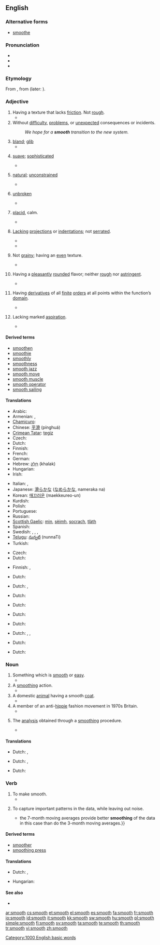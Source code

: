 ==English==

===Alternative forms===
* {{sense|verb}} [[smoothe]]

===Pronunciation===
* {{IPA|/smuːð/}}
* {{audio|en-us-smooth.ogg|Audio (US)}}
* {{rhymes|uːð}}

===Etymology===
From {{etyl|enm}} {{term|smothe|lang=enm}}, from {{etyl|ang}} {{term|smeþe|smēþe|lang=ang}} (later: {{term|smoþ|smōþ|lang=ang}}).

===Adjective===
{{en-adj|smoother|smoothest}}

# Having a texture that lacks [[friction]].  Not [[rough]].
#* {{quote-book|year=2005|author=Lesley Brown|title=Sophist|extra=[[w:Stephanus pagination|229e]]|by=[[w:Plato|Plato]]
|passage=Teaching that’s done by talking seems to have one rough path and another part which is '''smoother'''.}}
# Without [[difficulty]], [[problems]], or [[unexpected]] consequences or incidents.
#: ''We hope for a '''smooth''' transition to the new system.''
# [[bland]]; [[glib]]
#* {{quote-book|year=1912|author=Gustavus Myers|title=History of the Supreme Court of the United States|url=http://books.google.com/books?id=Mt89AAAAIAAJ|page=133
|passage=This feeling, grounded on the experience of centuries of oppression, was not to be allayed by '''smooth''' explanations on the part of the advocates of the Constitution.}}
# {{context|of a person}} [[suave]]; [[sophisticated]]
#* {{quote-book|year=2003|author=T. Lewis Humphrey|title=The Price of Love|isbn=0595272606|url=http://books.google.com/books?id=vjavgdWaY8kC|page=279
|passage=He was so '''smooth''' and handsome. He knew just what to say and when to say it.}}
# {{context|of an action}} [[natural]]; [[unconstrained]]
#* {{quote-book|year=2006|title=Reading for Fluency|author=Mary Kay Moskal and Camille Blachowicz|url=http://books.google.com/books?id=ZHWaNQqTMLwC|isbn=1593852649|page=3
|passage=In order for a reading to be '''smooth''' and effortless, readers must be able to recognize and read words accurately, automatically, and quickly.}}
# {{context|of a motion}} [[unbroken]]
#* {{quote-book|year=1927|author=United States National Guard Bureau|title=Manual of Basic Training and Standards of Proficiency for the National Guard
|url=http://books.google.com/books?id=uwxIAAAAIAAJ|page=181
|passage=Demonstrate first by the numbers and then as one '''smooth''' movement.}}
# {{especially|of water}} [[placid]], calm.
#* {{quote-book|year=1898|author=John Donaldson Ford|title=An American Cruiser in the East|url=http://books.google.com/books?id=5G5CAAAAIAAJ|page=47
|passage=As we worked to the southward, we picked up fair weather, and enjoyed '''smooth''' seas and pleasant skies.}}
# {{context|of an edge}} [[lack|Lacking]] [[projection]]s or [[indentation]]s; not [[serrated]].
#* {{quote-book|year=1994|author=Robert E. Swanson|title=A Field Guide to the Trees and Shrubs of the Southern Appalachians|isbn=0801845564|url=http://books.google.com/books?id=0wxY2k8TS_wC|page=8
|passage=A leaf having a '''smooth''' margin, without teeth or indentations of any kind, is called entire.}}
#* {{quote-book|year=1997|author=Christopher Dickey|title=Innocent Blood: A Novel|isbn=0684842009|url=http://books.google.com/books?id=qpdZZ9y9DxUC|page=91
|passage=Out of the handles flipped the '''smooth''' blade and the serrated blade, which was dangerously sharp, the flathead screwdrivers, the Phillips screwdriver, the can opener, the awl.}}
# {{context|of food or drink}} Not [[grainy]]; having an [[even]] texture.
#* {{quote-book|year=1997|author=Lou Seibert Pappas|title=Sorbets and Ice Creams|isbn=0811815730|url=http://books.google.com/books?id=MQ7gxYAz0OoC|page=19
|passage=A compact and stylish design, it produces 1 generous quart of excellent, '''smooth''' ice cream in 20 to 25 minutes.}}
# {{context|of a beverage}} Having a [[pleasant]]ly [[rounded]] flavor; neither [[rough]] nor [[astringent]].
#* {{quote-book|year=2002|author=Candace Irvin|title=For His Eyes Only|isbn=0373079362|url=http://books.google.com/books?id=gfFrU4YJ-8oC|page=9
|passage=The coffee was '''smooth''', so smooth she took another sip.}}
# {{mathematics|of a function}} Having [[derivative]]s of all [[finite]] [[order]]s at all points within the function’s [[domain]].
#* {{quote-book|year=2003|author=Eric W. Weisstein|title=CRC Concise Encyclopedia of Mathematics|isbn=1584883472|url=http://books.google.com/books?id=taoW6K3sFfUC&|page=419
|passage=Any ANALYTIC FUNCTION is '''smooth'''. But a smooth function is not necessarily analytic.}}
# {{linguistics|classical studies|of a vowel}} Lacking marked [[aspiration]].
#* {{quote-book|year=1830|author=Benjamin Franklin Fisk|title=A Grammar of the Greek Language|url=http://books.google.com/books?id=_rQRAAAAIAAJ|page=5
|passage=''{{IPAchar|Ου}}'' becomes ''{{IPAchar|οὐκ}}'' before a '''smooth''' vowel, and ''{{IPAchar|οὐχ}}'' before an aspirate.}}

====Derived terms====
* [[smoothen]]
* [[smoothie]]
* [[smoothly]]
* [[smoothness]]
* [[smooth jazz]]
* [[smooth move]]
* [[smooth muscle]]
* [[smooth operator]]
* [[smooth sailing]]

====Translations====
{{trans-top|lacking friction, not rough}}
* Arabic: {{Arab|[[ناعم]]}} {{unicode|(naʕm)}}
* Armenian: {{t-|hy|հարթ|tr=hart'|sc=Armn|xs=Armenian}}, {{t-|hy|ողորկ|tr=oġork|sc=Armn|xs=Armenian}}
* [[Chamicuro]]: {{tø|ccc|pya'sino}}
* Chinese: [[平滑]] (pínghuá)
* [[Crimean Tatar]]: [[tegiz]]
* Czech: {{t-|cs|hladký|m}}
* Dutch: {{t+|nl|glad}}
* Finnish: {{t-|fi|sileä}}
* French: {{t+|fr|lisse}}
* German: {{t+|de|glatt}}
* Hebrew: [[חלק|חָלָק]] (khalak)
* Hungarian: {{t+|hu|sima}}
* Irish: {{t-|ga|caoin|xs=Irish}}
{{trans-mid}}
* Italian: {{t+|it|liscio}}, {{t+|it|mellifluo}}
* Japanese: [[滑らか]]な ([[なめらか]]な, nameraka na)
* Korean: [[매끄러운]] (maekkeureo-un)
* Kurdish: {{ku-Arab|[[لووس]]}}
* Polish: {{t-|pl|gładki}}
* Portuguese: {{t+|pt|liso}}
* Russian: {{t+|ru|гладкий|tr=gládkij|sc=Cyrl}}
* [[Scottish Gaelic]]: [[mìn]], [[sèimh]], [[socrach]], [[tlàth]]
* Spanish: {{t+|es|liso}}
* Swedish: {{t+|sv|jämn}}, {{t+|sv|len}}, {{t+|sv|hal}}, {{t-|sv|slät}}
* [[Telugu]]: [[నున్నటి]] (nunnaTi)
* Turkish: {{t+|tr|pürüzsüz}}
{{trans-bottom}}

{{trans-top|without difficulty}}
* Czech: {{t-|cs|hladký|m}}
* Dutch: {{t+|nl|vlot}}
{{trans-mid}}
* Finnish: {{t-|fi|sujuva}}, {{t-|fi|kitkaton}}
{{trans-bottom}}

{{trans-top|bland; glib}}
* Dutch: {{t+|nl|glad}}
{{trans-mid}}
{{trans-bottom}}

{{trans-top|suave; sophisticated}}
* Dutch: {{t+|nl|vlot}}, {{t+|nl|glad}}
{{trans-mid}}
{{trans-bottom}}

{{trans-top|action: natural; unconstrained}}
* Dutch: {{t+|nl|glad}}
{{trans-mid}}
{{trans-bottom}}

{{trans-top|motion: unbroken}}
* Dutch: {{t+|nl|vlot}}
{{trans-mid}}
{{trans-bottom}}

{{trans-top|placid, calm}}
* Dutch: {{t+|nl|glad}}
{{trans-mid}}
{{trans-bottom}}

{{trans-top|edge: lacking projections or indentations; not serrated}}
* Dutch: {{t+|nl|glad}}
{{trans-mid}}
{{trans-bottom}}

{{trans-top|food or drink: not grainy; having an even texture}}
* Dutch: {{t+|nl|glad}}, {{t+|nl|zacht}}, {{t+|nl|fijn}}
{{trans-mid}}
{{trans-bottom}}

{{trans-top|beverage: having a pleasantly rounded flavor; neither rough nor astringent}}
* Dutch: {{t+|nl|fijn}}
{{trans-mid}}
{{trans-bottom}}

{{trans-top|mathematics, of a function: Having derivatives of all finite orders at all points within the function’s domain}}
* Dutch: {{t+|nl|glad}}
{{trans-mid}}
{{trans-bottom}}

{{trans-top|linguistics, classical studies, of a vowel: lacking marked aspiration}}
{{trans-mid}}
{{trans-bottom}}

===Noun===
{{en-noun}}

# Something which is [[smooth#Adjective|smooth]] or [[easy]].
#* {{quote-book|year=1860|author=Anne Manning|title=The Day of Small Things|url=http://books.google.com/books?id=U88BAAAAQAAJ|page=81
|passage=Things are often equalized by roughs and '''smooths''' being set against one another.}}
# A [[smoothing]] action.
#* {{quote-book|year=2006|author=Julienne Van Loon|title=Road Story|isbn=1741146216|url=http://books.google.com/books?id=oD661LYR7poC|page=12
|passage=She brushes down her hair with a little bit of spit and a '''smooth''' of her hand and opens the bright green door, walking a few metres, squinting.}}
# A domestic [[animal]] having a smooth [[coat]].
#* {{quote-book|year=1916|author=William Ernest Castle and Sewall Wright|title=Studies of Inheritance in Guinea-pigs and Rats|url=http://books.google.com/books?id=rM20mPisnVEC|page=104
|passage=In the 4-toe stock there is a wide gap between the lowest rough and the '''smooths''' which come from the same parents.}}
# A member of an anti-[[hippie]] fashion movement in 1970s Britain.
#* {{quote-book|year=1999|author=Peter Childs and Mike Storry|title=Encyclopedia of Contemporary British Culture|isbn=0806991356|url=http://books.google.com/books?id=2_3xXme4Q7sC|page=188
|passage=By the early 1970s, skinhead culture began to mutate into the variant ‘white ethnic’ styles of the suedeheads and '''smooths'''.}}
# {{statistics}} The [[analysis]] obtained through a [[smoothing]] procedure.
#* {{quote-book|year=1990|author=Wolfgang Härdle|title=Applied Nonparametric Regression|isbn=0521429501|url=http://books.google.com/books?id=SF_4pzssFSQC|page=17
|passage=A '''smooth''' of the potato data set has already been given in Figure 1.2.}}

====Translations====
{{trans-top|something which is smooth or easy}}
* Dutch: {{t-|nl|gladheid|f}}, {{t|nl|glads|n}}
{{trans-mid}}
{{trans-bottom}}

{{trans-top|smoothing action}}
* Dutch: {{t|nl|zwaai|m}}, {{t|nl|streling|f}}
{{trans-mid}}
{{trans-bottom}}

{{trans-top|domestic animal having a smooth coat}}
* Dutch: {{t|nl|gladhuidige|c}}
{{trans-mid}}
{{trans-bottom}}

{{trans-top|member of an anti-hippie fashion movement in 1970s Britain}}
{{trans-mid}}
{{trans-bottom}}

{{trans-top|statistics: analysis obtained through a smoothing procedure}}
{{trans-mid}}
{{trans-bottom}}

===Verb===
{{en-verb}}

# To make smooth.
#* {{quote-book|year=1961|author=William Gibson|title=The Miracle Worker|isbn=0573612382|url=http://books.google.com/books?id=K8OcWWjRNKoC|page=37
|passage=She '''smooths''' her skirt, looking as composed and ladylike as possible.}}
# {{statistics|image processing|digital audio}} To capture important patterns in the data, while leaving out noise.
#* {{quote-book|year=1999|author=Murray R. Spiegel and Larry J. Stephens|title=Schaum’s Outline of Theory and Problems of Statistics|isbn=0070602816|url=http://books.google.com/books?id=a6m_I4a2fmsC|page=457
|passage={{...}} the 7-month moving averages provide better '''smoothing''' of the data in this case than do the 3-month moving averages.}}

====Derived terms====
* [[smoother]]
* [[smoothing press]]

====Translations====
{{trans-top|make smooth}}
* Dutch: {{t+|nl|glad}} {{t+|nl|maken}}, {{t|nl|gladstrijken}}
{{trans-mid}}
* Hungarian: {{t-|hu|simít}}
{{trans-bottom}}

{{trans-top|statistics: capture important patterns in the data, while leaving out noise}}
{{trans-mid}}
{{trans-bottom}}

====See also====
* {{pedialite|smoothing}}

[[Category:1000 English basic words]]

[[ar:smooth]]
[[cs:smooth]]
[[et:smooth]]
[[el:smooth]]
[[es:smooth]]
[[fa:smooth]]
[[fr:smooth]]
[[io:smooth]]
[[id:smooth]]
[[it:smooth]]
[[kk:smooth]]
[[sw:smooth]]
[[hu:smooth]]
[[pl:smooth]]
[[simple:smooth]]
[[fi:smooth]]
[[sv:smooth]]
[[ta:smooth]]
[[te:smooth]]
[[th:smooth]]
[[tr:smooth]]
[[vi:smooth]]
[[zh:smooth]]